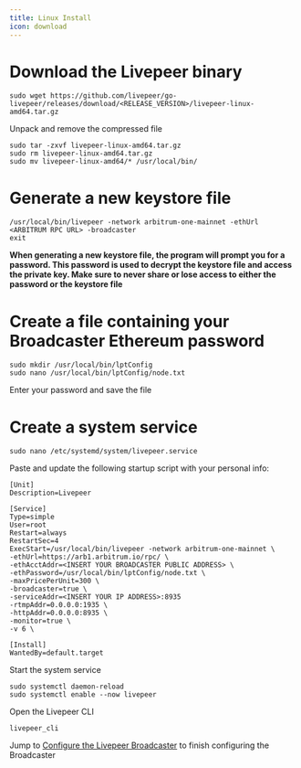 ```yaml
---
title: Linux Install
icon: download
---
```


# Download the Livepeer binary
```
sudo wget https://github.com/livepeer/go-livepeer/releases/download/<RELEASE_VERSION>/livepeer-linux-amd64.tar.gz
```
Unpack and remove the compressed file
```
sudo tar -zxvf livepeer-linux-amd64.tar.gz
sudo rm livepeer-linux-amd64.tar.gz
sudo mv livepeer-linux-amd64/* /usr/local/bin/
```
# Generate a new keystore file
```
/usr/local/bin/livepeer -network arbitrum-one-mainnet -ethUrl <ARBITRUM RPC URL> -broadcaster
exit
```
**When generating a new keystore file, the program will prompt you for a password. This password is used to decrypt the keystore file and access the private key. Make sure to never share or lose access to either the password or the keystore file**


#  Create a file containing your Broadcaster Ethereum password
```
sudo mkdir /usr/local/bin/lptConfig
sudo nano /usr/local/bin/lptConfig/node.txt
```
Enter your password and save the file

#  Create a system service
```
sudo nano /etc/systemd/system/livepeer.service
```
Paste and update the following startup script with your personal info:
```
[Unit]
Description=Livepeer

[Service]
Type=simple
User=root
Restart=always
RestartSec=4
ExecStart=/usr/local/bin/livepeer -network arbitrum-one-mainnet \
-ethUrl=https://arb1.arbitrum.io/rpc/ \
-ethAcctAddr=<INSERT YOUR BROADCASTER PUBLIC ADDRESS> \
-ethPassword=/usr/local/bin/lptConfig/node.txt \
-maxPricePerUnit=300 \
-broadcaster=true \
-serviceAddr=<INSERT YOUR IP ADDRESS>:8935
-rtmpAddr=0.0.0.0:1935 \
-httpAddr=0.0.0.0:8935 \
-monitor=true \
-v 6 \

[Install]
WantedBy=default.target
```

Start the system service
```
sudo systemctl daemon-reload
sudo systemctl enable --now livepeer
```
Open the Livepeer CLI
```
livepeer_cli
```
Jump to [Configure the Livepeer Broadcaster](/broadcasters/guides/configure-broadcaster) to finish configuring the Broadcaster